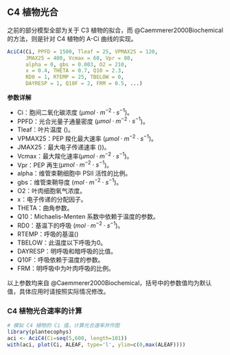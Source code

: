 ## C4 植物光合 {#c4}

之前的部分模型全部为关于 C3 植物的拟合，而 @Caemmerer2000Biochemical 的方法，则是针对
C4 植物的 A-Ci 曲线的实现。

```r
AciC4(Ci, PPFD = 1500, Tleaf = 25, VPMAX25 = 120, 
      JMAX25 = 400, Vcmax = 60, Vpr = 80, 
      alpha = 0, gbs = 0.003, O2 = 210, 
      x = 0.4, THETA = 0.7, Q10 = 2.3, 
      RD0 = 1, RTEMP = 25, TBELOW = 0, 
      DAYRESP = 1, Q10F = 2, FRM = 0.5, ...)
```

**参数详解**

* Ci：胞间二氧化碳浓度 ($\mu mol\cdot m^{-2}\cdot s^{-1}$)。
* PPFD：光合光量子通量密度 ($\mu mol\cdot m^{-2}\cdot s^{-1}$)。
* Tleaf：叶片温度 (\textcelsius)。
* VPMAX25：PEP 羧化最大速率 ($\mu mol\cdot m^{-2}\cdot s^{-1}$)。
* JMAX25：最大电子传递速率 (\textcelsius))。
* Vcmax：最大羧化速率($\mu mol\cdot m^{-2}\cdot s^{-1}$)。
* Vpr：PEP 再生($\mu mol\cdot m^{-2}\cdot s^{-1}$)。
* alpha：维管束鞘细胞中 PSII 活性的比例。
* gbs：维管束鞘导度 ($mol\cdot m^{-2}\cdot s^{-1}$)。
* O2：叶肉细胞氧气浓度。
* x：电子传递的分配因子。
* THETA：曲角参数。
* Q10：Michaelis-Menten 系数中依赖于温度的参数。
* RD0：基温下的呼吸 ($mol\cdot m^{-2}\cdot s^{-1}$)。
* RTEMP：呼吸的基温(\textcelsius)
* TBELOW：此温度以下呼吸为0。
* DAYRESP：明呼吸和暗呼吸的比值。
* Q10F：呼吸依赖于温度的参数。
* FRM：明呼吸中为叶肉呼吸的比例。

以上参数均来自 @Caemmerer2000Biochemical，括号中的参数值均为默认值，具体应用时请按照实际情况修改。

### C4 植物光合速率的计算 {#c4_sim}

```r
# 模拟 C4 植物的 Ci 值，计算光合速率并作图
library(plantecophys)
aci <- AciC4(Ci=seq(5,600, length=101))
with(aci, plot(Ci, ALEAF, type='l', ylim=c(0,max(ALEAF))))
```

\cleardoublepage





